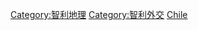 {{Commonscat|International borders of Chile}}

[[Category:智利地理|Category:智利地理]]
[[Category:智利外交|Category:智利外交]]
[[Category:各國邊界|Chile]]
